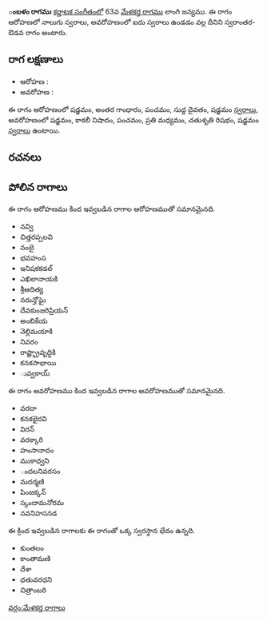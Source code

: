 {{Infobox ragam
	| name          	= ంబళం
	| synonym	    	= 
	| mela          	= 
	| chakra        	= 
	| janaka        	= 
	| type          	= స్వరాంతర-ఔడవ
	| arohanam      	= {{svaraC|S|G3|P|D1|S'}} 
	| avarohanam    	= {{svaraC|S'|N3|P|M2|R2|S}}
	| jeeva         	=
	| chhaya        	=
	| nyasa         	=
	| vishesha      	= 
	| equivalent  		= 
}}
{{కర్ణాటక సంగీత రాగాలు}}
'''ంబళం రాగము''' [[కర్ణాటక సంగీతం]]లో 63వ [[మేళకర్త రాగము]] లాంగి జన్యము.  ఈ రాగం ఆరోహణలో నాలుగు స్వరాలు, అవరోహణంలో ఐదు స్వరాలు ఉండడం వల్ల దీనిని స్వరాంతర-ఔడవ రాగం అంటారు.


==రాగ లక్షణాలు==


* ఆరోహణ : {{svaraC|S|G3|P|D1|S'}} 
* అవరోహణ : {{svaraC|S'|N3|P|M2|R2|S}}

ఈ రాగం ఆరోహణంలో షడ్జమం, అంతర గాంధారం, పంచమం, సుద్ద దైవతం, షడ్జమం [[స్వరాలు]], అవరోహణంలో షడ్జమం, కాకలీ నిషాదం, పంచమం, ప్రతి మధ్యమం, చతుశృతి రిషభం, షడ్జమం [[స్వరాలు]] ఉంటాయి.

==రచనలు==



==పోలిన రాగాలు==
ఈ రాగం ఆరోహణము కింద ఇవ్వబడిన రాగాల ఆరోహణముతో సమానమైనది.
* నవ్వి
* చిత్తరప్పలవి
* నంబై
* భవహంస
* ఇనిషకకడల్
* ఎఖిలానాయకి
* శ్రీఆదిత్య
* నరున్తోఘై
* దేవకుంజరిప్రియన్
* అంబికేయ
* నెల్లిమయాకి
* నివరం
* రాష్ట్భ్రావృద్ధికి
* కనకసాభాయి
* ువ్వకాయ్

ఈ రాగం అవరోహణము కింద ఇవ్వబడిన రాగాల అవరోహణముతో సమానమైనది.
* వరదా
* కనకభైరవి
* విరన్
* వరక్కారి
* హంసానాదం
* ముకాధ్వని
* ందలనివరసం
* మదర్మణి
* పింజక్కన్
* స్కందామనోరమ
* నవనిహసనడ

ఈ క్రింద ఇవ్వబడిన రాగాలకు ఈ రాగంతో ఒక్క స్వరస్థాన భేదం ఉన్నది.
* కుంతలం
* కాంతామణి
* దేశా
* ధతువరధని
* చిత్రాంబరి



[[వర్గం:మేళకర్త రాగాలు]]